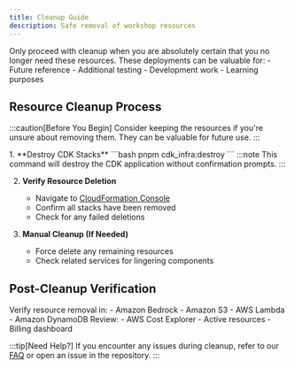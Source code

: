 ```yaml
---
title: Cleanup Guide
description: Safe removal of workshop resources
---
```



<Card title="Important Notice" icon="warning">
  Only proceed with cleanup when you are absolutely certain that you no longer need these resources. 
  These deployments can be valuable for:
  - Future reference
  - Additional testing
  - Development work
  - Learning purposes
</Card>

## Resource Cleanup Process

:::caution[Before You Begin]
Consider keeping the resources if you're unsure about removing them. They can be valuable for future use.
:::

<Steps>
1. **Destroy CDK Stacks**
   ```bash
   pnpm cdk_infra:destroy
   ```
   :::note
   This command will destroy the CDK application without confirmation prompts.
   :::

2. **Verify Resource Deletion**
   - Navigate to [CloudFormation Console](https://console.aws.amazon.com/cloudformation)
   - Confirm all stacks have been removed
   - Check for any failed deletions

3. **Manual Cleanup (If Needed)**
   - Force delete any remaining resources
   - Check related services for lingering components
</Steps>

## Post-Cleanup Verification

<CardGrid>
  <Card title="Check Services" icon="list">
    Verify resource removal in:
    - Amazon Bedrock
    - Amazon S3
    - AWS Lambda
    - Amazon DynamoDB
  </Card>

  <Card title="Cost Management" icon="money">
    Review:
    - AWS Cost Explorer
    - Active resources
    - Billing dashboard
  </Card>
</CardGrid>

:::tip[Need Help?]
If you encounter any issues during cleanup, refer to our [FAQ](/faq/faq) or open an issue in the repository.
:::